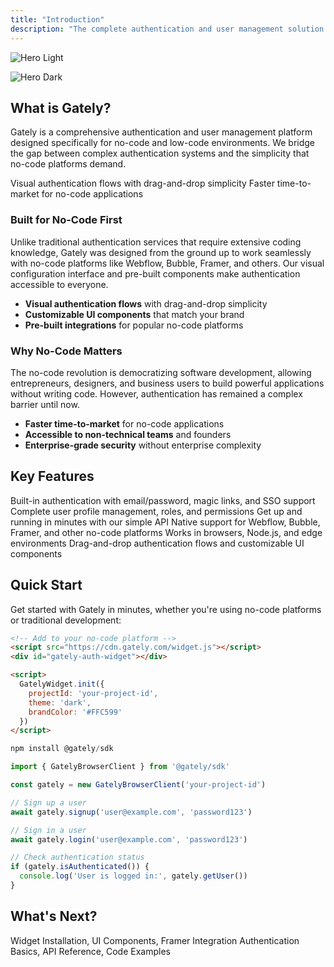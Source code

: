 ```yaml
---
title: "Introduction"
description: "The complete authentication and user management solution built for no-code platforms and modern web applications"
---
```


<img
  className="block dark:hidden"
  src="/images/hero-light.svg"
  alt="Hero Light"
/>

<img
  className="hidden dark:block"
  src="/739_1x_shots_so1.png"
  alt="Hero Dark"
  title={true}
/>

## What is Gately?

Gately is a comprehensive authentication and user management platform designed specifically for no-code and low-code environments. We bridge the gap between complex authentication systems and the simplicity that no-code platforms demand.

<CardGroup cols={2}>
  <Card title="Built for No-Code First" icon="sparkles" href="#no-code-first">
    Visual authentication flows with drag-and-drop simplicity
  </Card>
  <Card title="Why No-Code Matters" icon="rocket" href="#why-no-code">
    Faster time-to-market for no-code applications
  </Card>
</CardGroup>

### Built for No-Code First

Unlike traditional authentication services that require extensive coding knowledge, Gately was designed from the ground up to work seamlessly with no-code platforms like Webflow, Bubble, Framer, and others. Our visual configuration interface and pre-built components make authentication accessible to everyone.

- **Visual authentication flows** with drag-and-drop simplicity
- **Customizable UI components** that match your brand
- **Pre-built integrations** for popular no-code platforms

### Why No-Code Matters

The no-code revolution is democratizing software development, allowing entrepreneurs, designers, and business users to build powerful applications without writing code. However, authentication has remained a complex barrier until now.

- **Faster time-to-market** for no-code applications
- **Accessible to non-technical teams** and founders
- **Enterprise-grade security** without enterprise complexity

## Key Features

<CardGroup cols={2}>
  <Card title="Secure Authentication" icon="shield">
    Built-in authentication with email/password, magic links, and SSO support
  </Card>
  <Card title="User Management" icon="users">
    Complete user profile management, roles, and permissions
  </Card>
  <Card title="Fast Integration" icon="zap">
    Get up and running in minutes with our simple API
  </Card>
  <Card title="No-Code Integration" icon="code">
    Native support for Webflow, Bubble, Framer, and other no-code platforms
  </Card>
  <Card title="Universal" icon="globe">
    Works in browsers, Node.js, and edge environments
  </Card>
  <Card title="Visual Builder" icon="palette">
    Drag-and-drop authentication flows and customizable UI components
  </Card>
</CardGroup>

## Quick Start

Get started with Gately in minutes, whether you're using no-code platforms or traditional development:

<CodeGroup>

```html No-Code Platforms
<!-- Add to your no-code platform -->
<script src="https://cdn.gately.com/widget.js"></script>
<div id="gately-auth-widget"></div>

<script>
  GatelyWidget.init({
    projectId: 'your-project-id',
    theme: 'dark',
    brandColor: '#FFC599'
  })
</script>
```


```javascript Developers
npm install @gately/sdk

import { GatelyBrowserClient } from '@gately/sdk'

const gately = new GatelyBrowserClient('your-project-id')

// Sign up a user
await gately.signup('user@example.com', 'password123')

// Sign in a user
await gately.login('user@example.com', 'password123')

// Check authentication status
if (gately.isAuthenticated()) {
  console.log('User is logged in:', gately.getUser())
}
```

</CodeGroup>

## What's Next?

<CardGroup cols={2}>
  <Card title="For No-Code Users" icon="mouse-pointer" href="/installation">
    Widget Installation, UI Components, Framer Integration
  </Card>
  <Card title="For Developers" icon="terminal" href="/authentication">
    Authentication Basics, API Reference, Code Examples
  </Card>
</CardGroup>